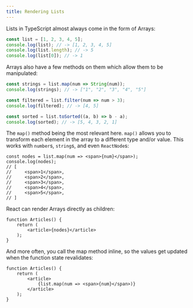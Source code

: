 ```yaml
---
title: Rendering Lists
---
```


Lists in TypeScript almost always come in the form of Arrays:

```ts
const list = [1, 2, 3, 4, 5];
console.log(list); // -> [1, 2, 3, 4, 5]
console.log(list.length); // -> 5
console.log(list[0]); // -> 1
```

Arrays also have a few methods on them which allow them to be manipulated:

```ts
const strings = list.map(num => String(num));
console.log(strings); // -> ["1", "2", "3", "4", "5"]

const filtered = list.filter(num => num > 3);
console.log(filtered); // -> [4, 5]

const sorted = list.toSorted((a, b) => b - a);
console.log(sorted); // -> [5, 4, 3, 2, 1]
```

The `map()` method being the most relevant here. `map()` allows you to transform each element in the array to a different type and/or value. This works with `number`s, `string`s, and even `ReactNode`s:

```tsx "<span>{num}</span>"
const nodes = list.map(num => <span>{num}</span>);
console.log(nodes);
// [
//     <span>1</span>,
//     <span>2</span>,
//     <span>3</span>,
//     <span>4</span>,
//     <span>5</span>,
// ]
```

React can render Arrays directly as children:

```tsx "nodes"
function Articles() {
    return (
        <article>{nodes}</article>
    );
}
```

And more often, you call the map method inline, so the values get updated when the function state revalidates:

```tsx "list.map(num => <span>{num}</span>)"
function Articles() {
    return (
        <article>
            {list.map(num => <span>{num}</span>)}
        </article>
    );
}
```